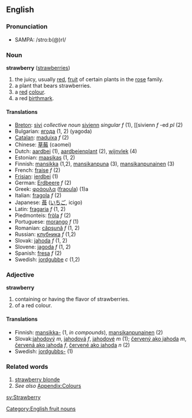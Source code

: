 ==English==
===Pronunciation===
*SAMPA: /stro:b(@)rI/
===Noun===
'''strawberry''' ([[strawberries]])

#the juicy, usually [[red]], [[fruit]] of certain plants in the [[rose]] family.
#a plant that bears strawberries.
#a [[red]] [[color|colour]].
#a red [[birthmark]].

====Translations====
*[[Breton]]: [[sivi]] ''collective noun'' [[sivienn]] ''singular f'' (1), [[sivienn ''f'' -ed ''pl'' (2)
*Bulgarian: [[ягода]] (1, 2) (yagoda)
*[[Catalan]]: [[maduixa]] ''f'' (2)
*Chinese: [[草莓]] (caomei)
*Dutch: [[aardbei]] (1), [[aardbeienplant]] (2), [[wijnvlek]] (4)
*Estonian: [[maasikas#Estonian|maasikas]] (1, 2)
*Finnish: [[mansikka]] (1,2), [[mansikanpuna]] (3), [[mansikanpunainen]] (3)
*French: [[fraise]] ''f'' (2)
*[[Frisian]]: [[ierdbei]] (1)
*German: [[Erdbeere]] ''f'' (2)
*Greek: [[φράουλα]] ([[fraoula]]) (1)a
*Italian: [[fragola]] ''f'' (2)
*Japanese: [[苺]] ([[いちご]], icigo)
*Latin: [[fragaria]] ''f'' (1, 2)
*Piedmonteis: [[fròla]] ''f'' (2)
*Portuguese: [[morango]] ''f'' (1)
*Romanian: [[căpşună]] ''f'' (1, 2)
*Russian: [[клубника]] ''f'' (1,2)
*Slovak: [[jahoda]] ''f'' (1, 2)
*Slovene: [[jagoda]] ''f'' (1, 2)
*Spanish: [[fresa]] ''f'' (2)
*Swedish: [[jordgubbe]] ''c'' (1,2)

===Adjective===
'''strawberry'''

#containing or having the flavor of strawberries.
#of a red colour.

====Translations====
*Finnish: [[mansikka|mansikka-]] (1, ''in compounds''), [[mansikanpunainen]] (2)
*Slovak:[[jahodový]] ''m'', [[jahodová]] ''f'', [[jahodové]] ''m'' (1); [[červený ako jahoda]] ''m'', [[červená ako jahoda]] ''f'', [[červené ako jahoda]] ''n'' (2)
*Swedish: [[jordgubbs-]] (1)

===Related words===
#[[strawberry blonde]]
#''See also'' [[Wiktionary_Appendix:Colours|Appendix:Colours]]

[[Category:English fruit nouns]]
[[sv:Strawberry]]